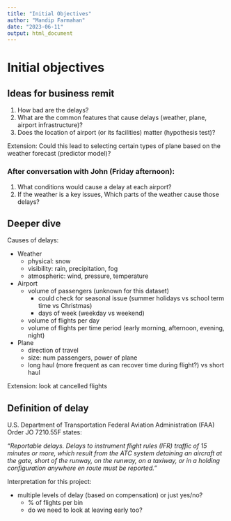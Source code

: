 ```yaml
---
title: "Initial Objectives"
author: "Mandip Farmahan"
date: "2023-06-11"
output: html_document
---
```


# Initial objectives

## Ideas for business remit

1. How bad are the delays?
2. What are the common features that cause delays (weather, plane, airport infrastructure)?
3. Does the location of airport (or its facilities) matter (hypothesis test)?

Extension: Could this lead to selecting certain types of plane based on the weather forecast (predictor model)?

### After conversation with John (Friday afternoon):

1. What conditions would cause a delay at each airport?
2. If the weather is a key issues, Which parts of the weather cause those delays?


## Deeper dive

Causes of delays:

- Weather
  - physical: snow
  - visibility: rain, precipitation, fog
  - atmospheric: wind, pressure, temperature

- Airport
  - volume of passengers (unknown for this dataset)
    - could check for seasonal issue (summer holidays vs school term time vs Christmas)
    - days of week (weekday vs weekend)
    
  - volume of flights per day
  - volume of flights per time period (early morning, afternoon, evening, night)

- Plane
  - direction of travel
  - size: num passengers, power of plane
  - long haul (more frequent as can recover time during flight?) vs short haul


Extension: look at cancelled flights

## Definition of delay

U.S. Department of Transportation Federal Aviation Administration (FAA) Order JO 7210.55F states:

*"Reportable delays. Delays to instrument flight rules (IFR) traffic of 15 minutes or more, which result from the ATC system detaining an aircraft at the gate, short of the runway, on the runway, on a taxiway, or in a holding configuration anywhere en route must be reported."*

Interpretation for this project:

- multiple levels of delay (based on compensation) or just yes/no?
  - % of flights per bin
  - do we need to look at leaving early too?